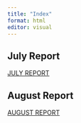 ```yaml
---
title: "Index"
format: html
editor: visual
---
```


## July Report

[JULY REPORT](July_Report.html)

## August Report

[AUGUST REPORT](Aug_Report.html)
